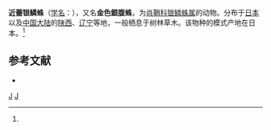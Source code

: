 {{Speciesbox
| taxon = Leucauge subgemmea
| binomial_authority = (Bose. et Str., 1906)<ref name='id13388'>{{cite web| url =http://www.bioinfo.cn/db05/BjdwSpecies.php?action=view&id=13388| title =近蕾银鳞蛛| work =《中国动物物种编目数据库》| publisher =中国科学院微生物研究所| author =中国科学院动物研究所| accessdate =2009-04-28| deadurl =yes| archiveurl =https://web.archive.org/web/20160305031912/http://www.bioinfo.cn/db05/BjdwSpecies.php?action=view&id=13388| archivedate =2016-03-05}}</ref>
}}

'''近蕾银鳞蛛'''（[[学名|学名]]：{{lang|la|''Leucauge subgemmea''}}），又名'''金色銀腹蛛'''，为[[肖鞘科|肖鞘科]][[银鳞蛛属|银鳞蛛属]]的动物。分布于[[日本|日本]]以及[[中国大陆|中国大陆]]的[[陕西|陕西]]、[[辽宁|辽宁]]等地，一般栖息于树林草木。该物种的模式产地在日本。<ref name='id13388'/>

== 参考文献 ==
{{reflist}}
* {{TaiBNET| zh=金色銀腹蛛 | id=410061 | binomial=Leucauge subgemmea | authority=B?senberg & Strand, 1906 | var= | accessdate=2013-01-24}}
{{taxonbar}}
[[Category:_1906年描述的动物|J]]
[[Category:银鳞蛛属|J]]
